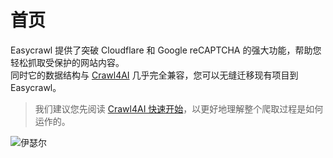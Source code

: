 # 首页
Easycrawl 提供了突破 Cloudflare 和 Google reCAPTCHA 的强大功能，帮助您轻松抓取受保护的网站内容。  
同时它的数据结构与 [Crawl4AI](https://github.com/unclecode/crawl4ai) 几乎完全兼容，您可以无缝迁移现有项目到 Easycrawl。

> 我们建议您先阅读 [Crawl4AI 快速开始](https://docs.crawl4ai.com/core/quickstart/)，以更好地理解整个爬取过程是如何运作的。

![伊瑟尔](/etheria.png)